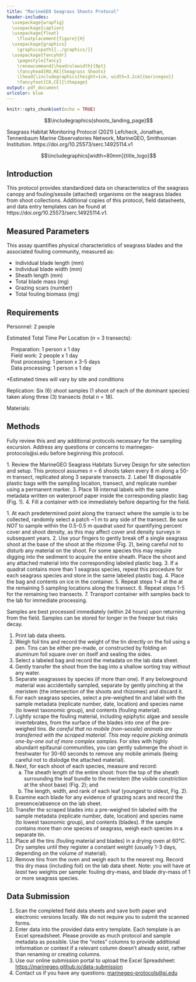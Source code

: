 ```yaml
---
title: "MarineGEO Seagrass Shoots Protocol"
header-includes:
  \usepackage{wrapfig}
  \usepackage{caption}
  \usepackage{float}
    \floatplacement{figure}{H}
  \usepackage{graphicx}
    \graphicspath{{../graphics/}}
  \usepackage{fancyhdr}
    \pagestyle{fancy}
    \renewcommand{\headrulewidth}{0pt}
    \fancyhead[RO,RE]{Seagrass Shoots}
    \lhead{\includegraphics[height=1cm, width=3.2cm]{marinegeo}}
    \fancyfoot[CO,CE]{\thepage}
output: pdf_document
urlcolor: blue
---
```


```r
knitr::opts_chunk$set(echo = TRUE)
```

\noindent\rule{\textwidth}{0.4pt}

$$\includegraphics{shoots_landing_page}$$

\underline{How to cite this work:} Seagrass Habitat Monitoring Protocol (2021) Lefcheck, Jonathan, Tennenbaum Marine Observatories Network, MarineGEO, Smithsonian Institution. https://doi.org/10.25573/serc.14925114.v1

\vspace{\baselineskip}

$$\includegraphics[width=80mm]{title_logo}$$

\thispagestyle{empty}
\clearpage
\pagenumbering{gobble}

\noindent\rule{\textwidth}{0.4pt}

## Introduction

This protocol provides standardized data on characteristics of the seagrass canopy and fouling/sessile (attached) organisms on the seagrass blades from shoot collections. Additional copies of this protocol, field datasheets, and data entry templates can be found at https://doi.org/10.25573/serc.14925114.v1.

\noindent\rule{\textwidth}{0.4pt}

## Measured Parameters

This assay quantifies physical characteristics of seagrass blades and the associated fouling community, measured as:

*	Individual blade length (mm)
*	Individual blade width (mm)
*	Sheath length (mm)
*	Total blade mass (mg)
*	Grazing scars (number)
*	Total fouling biomass (mg)

\noindent\rule{\textwidth}{0.4pt}

## Requirements

Personnel: 2 people

Estimated Total Time Per Location (*n* = 3 transects):

|    Preparation: 1 person x 1 day
|    Field work: 2 people x 1 day
|    Post processing: 1 person x 3-5 days
|    Data processing: 1 person x 1 day

*Estimated times will vary by site and conditions

Replication: Six (6) shoot samples (1 shoot of each of the dominant species) taken along three (3) transects (total *n* = 18).

Materials:

\underline{Survey Design:}

\renewcommand{\labelitemi}{$\square$}
\setlength{\parskip}{0.1em}
\begin{itemize}
  \item 1 50-m metric transect tape
  \item Hand-held GPS unit
  \item 2 PVC marker poles (diameter and length as needed)
\end{itemize}
\vspace{\baselineskip}

\underline{Fieldwork:}

\renewcommand{\labelitemi}{$\square$}
\setlength{\parskip}{0.1em}
\begin{itemize}
  \item 18 plastic bags with external and internal labels \href{https://ziploc.com/en/Products/Bags/Sandwich-and-Snack/Sandwich-Bags}{(example)}
  \item 1 cooler with ice (optional)
\end{itemize}
\vspace{\baselineskip}

\underline{Post-Processing:}

\renewcommand{\labelitemi}{$\square$}
\setlength{\parskip}{0.1em}
\begin{itemize}
  \item 72+ pre-weighed foil tins \href{https://www.thomassci.com/Laboratory-Supplies/Weighing-Dishes/_/Aluminum-Weighing-Boats?=&q=Weigh+Boat}{(example)}
  \item Sorting tray
  \item Pencil/pen
  \item Permanent marker
  \item Microscope slide or other scraping instrument
  \item Ruler (mm)
  \item Drying oven
\end{itemize}
\vspace{\baselineskip}

\noindent\rule{\textwidth}{0.4pt}

## Methods

Fully review this and any additional protocols necessary for the sampling excursion. Address any questions or concerns to marinegeo-protocols@si.edu before beginning this protocol.
\vspace{\baselineskip}

\begin{wrapfigure}{r}{0.3\textwidth}
  \begin{center}
    \includegraphics[width=0.3\textwidth]{label_example}
  \end{center}
  \setlength{\belowcaptionskip}{-20pt}
  \caption{Example label with site (Carrie Bow), method (biomass), transect (1), and replicate (40 m).}
\end{wrapfigure}

\underline{Preparation:}
1.	Review the MarineGEO Seagrass Habitats Survey Design for site selection and setup. This protocol assumes *n* = 6 shoots taken every 8 m along a 50-m transect, replicated along 3 separate transects.
2.	Label 18 disposable plastic bags with the sampling location, transect, and replicate number using a permanent marker.
3.	Place 18 internal labels with the same metadata written on waterproof paper inside the corresponding plastic bag (Fig. 1).
4.	Fill a container with ice immediately before departing for the field.
\vspace{\baselineskip}

\underline{Fieldwork:}
1.	At each predetermined point along the transect where the sample is to be collected, randomly select a patch ~1 m to any side of the transect. Be sure *NOT* to sample within the 0.5-0.5 m quadrat used for quantifying percent cover and shoot density, as this may affect cover and density surveys in subsequent years.
2.	Use your fingers to gently break off a single seagrass shoot at the base of the shoot at the rhizome (Fig. 2), being careful not to disturb any material on the shoot. For some species this may require digging into the sediment to acquire the entire sheath. Place the shoot and any attached material into the corresponding labeled plastic bag.
3.	If a quadrat contains more than 1 seagrass species, repeat this procedure for each seagrass species and store in the same labeled plastic bag.
4.	Place the bag and contents on ice in the container.
5.	Repeat steps 1-4 at the at the remaining 5 sampling locations along the transect.
6.	Repeat steps 1-5 for the remaining two transects.
7.	Transport container with samples back to the lab for immediate processing.
\vspace{\baselineskip}

\underline{Post-Processing:}
Samples are best processed immediately (within 24 hours) upon returning from the field. Samples can be stored for longer in the freezer but risks decay.

\begin{figure}[h]
  \begin{center}
  \includegraphics[width=0.4\textwidth]{seagrass_morphology}
  \end{center}
  \captionsetup{width=.8\textwidth}
  \caption{Morphology of seagrasses (\emph{Cymodocea serulata} pictured). From: Short, F. T., \& Coles, R. G. (Eds.). (2001). Global seagrass research methods (Vol. 33). Elsevier.}
\end{figure}

1.	Print lab data sheets.
2.	Weigh foil tins and record the weight of the tin directly on the foil using a pen. Tins can be either pre-made, or constructed by folding an aluminum foil square over on itself and sealing the sides.
3.	Select a labeled bag and record the metadata on the lab data sheet.
4.	Gently transfer the shoot from the bag into a shallow sorting tray without any water.
5.	Separate seagrasses by species (if more than one). If any belowground material was accidentally sampled, separate by gently pinching at the meristem (the intersection of the shoots and rhizomes) and discard it.
6.	For each seagrass species, select a pre-weighed tin and label with the sample metadata (replicate number, date, location) and species name (to lowest taxonomic group), and contents (fouling material).
7.	Lightly scrape the fouling material, including epiphytic algae and sessile invertebrates, from the surface of the blades into one of the pre-weighed tins. *Be careful that no mobile (non-sessile) animals are transferred with the scraped material. This may require picking animals one-by-one out of more complex samples.* For sites with highly abundant epifaunal communities, you can gently submerge the shoot in freshwater for 30-60 seconds to remove any mobile animals (being careful not to dislodge the attached material).
8.	Next, for each shoot of each species, measure and record:
      a. The sheath length of the entire shoot: from the top of the sheath surrounding the leaf bundle to the meristem (the visible constriction at the shoot base) (Fig. 2); and
      b. The length, width, and rank of each leaf (youngest to oldest, Fig. 2).
9.	Examine each blade for any evidence of grazing scars and record the presence/absence on the lab sheet.
10.	Transfer the scraped blades into a pre-weighed tin labeled with the sample metadata (replicate number, date, location) and species name (to lowest taxonomic group), and contents (blades). If the sample contains more than one species of seagrass, weigh each species in a separate tin.
11.	Place all the tins (fouling material and blades) in a drying oven at 60°C. Dry samples until they register a constant weight (usually 1-3 days, depending on the volume of material).
12.	Remove tins from the oven and weigh each to the nearest mg. Record this dry mass (including foil) on the lab data sheet. Note: you will have *at least* two weights per sample: fouling dry-mass, and blade dry-mass of 1 or more seagrass species.

\noindent\rule{\textwidth}{0.4pt}

## Data Submission

1. Scan the completed field data sheets and save both paper and electronic versions locally. We do not require you to submit the scanned forms.
2. Enter data into the provided data entry template. Each template is an Excel spreadsheet. Please provide as much protocol and sample metadata as possible. Use the “notes” columns to provide additional information or context if a relevant column doesn’t already exist, rather than renaming or creating columns.
3. Use our online submission portal to upload the Excel Spreadsheet: [https://marinegeo.github.io/data-submission](https://marinegeo.github.io/data-submission)
4. Contact us if you have any questions: [marinegeo-protocols@si.edu](mailto:marinegeo-protocols@si.edu)
